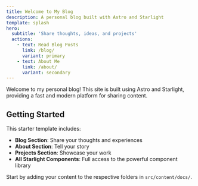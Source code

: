 ```yaml
---
title: Welcome to My Blog
description: A personal blog built with Astro and Starlight
template: splash
hero:
  subtitle: 'Share thoughts, ideas, and projects'
  actions:
    - text: Read Blog Posts
      link: /blog/
      variant: primary
    - text: About Me
      link: /about/
      variant: secondary
---
```


Welcome to my personal blog! This site is built using Astro and Starlight, providing a fast and modern platform for sharing content.

## Getting Started

This starter template includes:

- **Blog Section**: Share your thoughts and experiences
- **About Section**: Tell your story
- **Projects Section**: Showcase your work
- **All Starlight Components**: Full access to the powerful component library

Start by adding your content to the respective folders in `src/content/docs/`.

